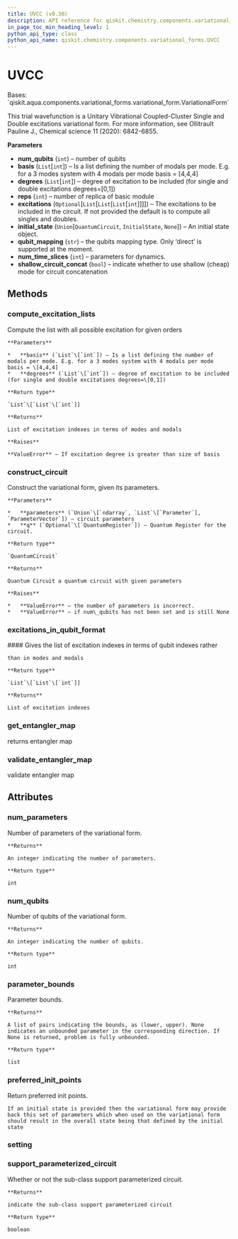 ```yaml
---
title: UVCC (v0.30)
description: API reference for qiskit.chemistry.components.variational_forms.UVCC in qiskit v0.30
in_page_toc_min_heading_level: 1
python_api_type: class
python_api_name: qiskit.chemistry.components.variational_forms.UVCC
---
```


# UVCC

<Class id="qiskit.chemistry.components.variational_forms.UVCC" isDedicatedPage={true} github="https://github.com/qiskit-community/qiskit-aqua/tree/stable/0.9/qiskit/chemistry/components/variational_forms/uvcc.py" signature="UVCC(num_qubits, basis, degrees, reps=1, excitations=None, initial_state=None, qubit_mapping='direct', num_time_slices=1, shallow_circuit_concat=True)" modifiers="class">
  Bases: `qiskit.aqua.components.variational_forms.variational_form.VariationalForm`

  This trial wavefunction is a Unitary Vibrational Coupled-Cluster Single and Double excitations variational form. For more information, see Ollitrault Pauline J., Chemical science 11 (2020): 6842-6855.

  **Parameters**

  *   **num\_qubits** (`int`) – number of qubits
  *   **basis** (`List`\[`int`]) – Is a list defining the number of modals per mode. E.g. for a 3 modes system with 4 modals per mode basis = \[4,4,4]
  *   **degrees** (`List`\[`int`]) – degree of excitation to be included (for single and double excitations degrees=\[0,1])
  *   **reps** (`int`) – number of replica of basic module
  *   **excitations** (`Optional`\[`List`\[`List`\[`List`\[`int`]]]]) – The excitations to be included in the circuit. If not provided the default is to compute all singles and doubles.
  *   **initial\_state** (`Union`\[`QuantumCircuit`, `InitialState`, `None`]) – An initial state object.
  *   **qubit\_mapping** (`str`) – the qubits mapping type. Only ‘direct’ is supported at the moment.
  *   **num\_time\_slices** (`int`) – parameters for dynamics.
  *   **shallow\_circuit\_concat** (`bool`) – indicate whether to use shallow (cheap) mode for circuit concatenation

  ## Methods

  <span id="qiskit-chemistry-components-variational-forms-uvcc-compute-excitation-lists" />

  ### compute\_excitation\_lists

  <Function id="qiskit.chemistry.components.variational_forms.UVCC.compute_excitation_lists" signature="UVCC.compute_excitation_lists(basis, degrees)" modifiers="static">
    Compute the list with all possible excitation for given orders

    **Parameters**

    *   **basis** (`List`\[`int`]) – Is a list defining the number of modals per mode. E.g. for a 3 modes system with 4 modals per mode basis = \[4,4,4]
    *   **degrees** (`List`\[`int`]) – degree of excitation to be included (for single and double excitations degrees=\[0,1])

    **Return type**

    `List`\[`List`\[`int`]]

    **Returns**

    List of excitation indexes in terms of modes and modals

    **Raises**

    **ValueError** – If excitation degree is greater than size of basis
  </Function>

  <span id="qiskit-chemistry-components-variational-forms-uvcc-construct-circuit" />

  ### construct\_circuit

  <Function id="qiskit.chemistry.components.variational_forms.UVCC.construct_circuit" signature="UVCC.construct_circuit(parameters, q=None)">
    Construct the variational form, given its parameters.

    **Parameters**

    *   **parameters** (`Union`\[`ndarray`, `List`\[`Parameter`], `ParameterVector`]) – circuit parameters
    *   **q** (`Optional`\[`QuantumRegister`]) – Quantum Register for the circuit.

    **Return type**

    `QuantumCircuit`

    **Returns**

    Quantum Circuit a quantum circuit with given parameters

    **Raises**

    *   **ValueError** – the number of parameters is incorrect.
    *   **ValueError** – if num\_qubits has not been set and is still None
  </Function>

  <span id="qiskit-chemistry-components-variational-forms-uvcc-excitations-in-qubit-format" />

  ### excitations\_in\_qubit\_format

  <Function id="qiskit.chemistry.components.variational_forms.UVCC.excitations_in_qubit_format" signature="UVCC.excitations_in_qubit_format()">
    #### Gives the list of excitation indexes in terms of qubit indexes rather

    than in modes and modals

    **Return type**

    `List`\[`List`\[`int`]]

    **Returns**

    List of excitation indexes
  </Function>

  <span id="qiskit-chemistry-components-variational-forms-uvcc-get-entangler-map" />

  ### get\_entangler\_map

  <Function id="qiskit.chemistry.components.variational_forms.UVCC.get_entangler_map" signature="UVCC.get_entangler_map(map_type, num_qubits, offset=0)" modifiers="static">
    returns entangler map
  </Function>

  <span id="qiskit-chemistry-components-variational-forms-uvcc-validate-entangler-map" />

  ### validate\_entangler\_map

  <Function id="qiskit.chemistry.components.variational_forms.UVCC.validate_entangler_map" signature="UVCC.validate_entangler_map(entangler_map, num_qubits)" modifiers="static">
    validate entangler map
  </Function>

  ## Attributes

  ### num\_parameters

  <Attribute id="qiskit.chemistry.components.variational_forms.UVCC.num_parameters">
    Number of parameters of the variational form.

    **Returns**

    An integer indicating the number of parameters.

    **Return type**

    int
  </Attribute>

  ### num\_qubits

  <Attribute id="qiskit.chemistry.components.variational_forms.UVCC.num_qubits">
    Number of qubits of the variational form.

    **Returns**

    An integer indicating the number of qubits.

    **Return type**

    int
  </Attribute>

  ### parameter\_bounds

  <Attribute id="qiskit.chemistry.components.variational_forms.UVCC.parameter_bounds">
    Parameter bounds.

    **Returns**

    A list of pairs indicating the bounds, as (lower, upper). None indicates an unbounded parameter in the corresponding direction. If None is returned, problem is fully unbounded.

    **Return type**

    list
  </Attribute>

  ### preferred\_init\_points

  <Attribute id="qiskit.chemistry.components.variational_forms.UVCC.preferred_init_points">
    Return preferred init points.

    If an initial state is provided then the variational form may provide back this set of parameters which when used on the variational form should result in the overall state being that defined by the initial state
  </Attribute>

  ### setting

  <Attribute id="qiskit.chemistry.components.variational_forms.UVCC.setting" />

  ### support\_parameterized\_circuit

  <Attribute id="qiskit.chemistry.components.variational_forms.UVCC.support_parameterized_circuit">
    Whether or not the sub-class support parameterized circuit.

    **Returns**

    indicate the sub-class support parameterized circuit

    **Return type**

    boolean
  </Attribute>
</Class>

